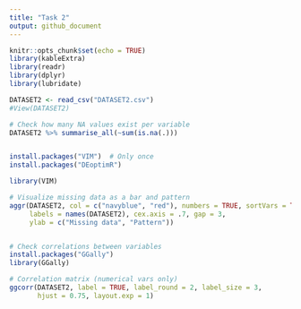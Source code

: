 ```yaml
---
title: "Task 2"
output: github_document
---
```


```r
knitr::opts_chunk$set(echo = TRUE)
library(kableExtra)
library(readr)
library(dplyr)
library(lubridate)
```

```r
DATASET2 <- read_csv("DATASET2.csv")
#View(DATASET2)

# Check how many NA values exist per variable
DATASET2 %>% summarise_all(~sum(is.na(.)))


install.packages("VIM")  # Only once
install.packages("DEoptimR")

library(VIM)

# Visualize missing data as a bar and pattern
aggr(DATASET2, col = c("navyblue", "red"), numbers = TRUE, sortVars = TRUE,
     labels = names(DATASET2), cex.axis = .7, gap = 3, 
     ylab = c("Missing data", "Pattern"))


# Check correlations between variables
install.packages("GGally")
library(GGally)

# Correlation matrix (numerical vars only)
ggcorr(DATASET2, label = TRUE, label_round = 2, label_size = 3, 
       hjust = 0.75, layout.exp = 1)

```

